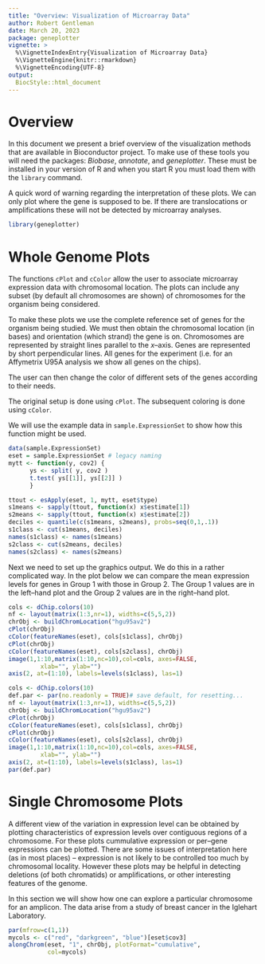 ```yaml
---
title: "Overview: Visualization of Microarray Data"
author: Robert Gentleman
date: March 20, 2023
package: geneplotter
vignette: >
  %\VignetteIndexEntry{Visualization of Microarray Data}
  %\VignetteEngine{knitr::rmarkdown}
  %\VignetteEncoding{UTF-8}
output:
  BiocStyle::html_document
---
```

#   Overview

In this document we present a brief overview of the visualization
methods that are available in Bioconductor project. To make use of these
tools you will need the packages: *Biobase*, *annotate*, and
*geneplotter*. These must be installed in your version of R and when you
start R you must load them with the `library` command.

A quick word of warning regarding the interpretation of these plots. We
can only plot where the gene is supposed to be. If there are
translocations or amplifications these will not be detected by
microarray analyses.

```r
library(geneplotter)
```

#   Whole Genome Plots

The functions `cPlot` and `cColor` allow the user to associate
microarray expression data with chromosomal location. The plots can
include any subset (by default all chromosomes are shown) of chromosomes
for the organism being considered.

To make these plots we use the complete reference set of genes for the
organism being studied. We must then obtain the chromosomal location (in
bases) and orientation (which strand) the gene is on. Chromosomes are
represented by straight lines parallel to the $x$--axis. Genes are
represented by short perpendicular lines. All genes for the experiment
(i.e. for an Affymetrix U95A analysis we show all genes on the chips).

The user can then change the color of different sets of the genes
according to their needs.

The original setup is done using `cPlot`. The subsequent coloring is
done using `cColor`.

We will use the example data in `sample.ExpressionSet` to show how this
function might be used.

```r
data(sample.ExpressionSet)
eset = sample.ExpressionSet # legacy naming
mytt <- function(y, cov2) {
      ys <- split( y, cov2 )
      t.test( ys[[1]], ys[[2]] )
      }

ttout <- esApply(eset, 1, mytt, eset$type)
s1means <- sapply(ttout, function(x) x$estimate[1])
s2means <- sapply(ttout, function(x) x$estimate[2])
deciles <- quantile(c(s1means, s2means), probs=seq(0,1,.1))
s1class <- cut(s1means, deciles)
names(s1class) <- names(s1means)
s2class <- cut(s2means, deciles)
names(s2class) <- names(s2means)
```

Next we need to set up the graphics output. We do this in a rather
complicated way.
In the plot below we can compare the mean expression levels for genes
in Group 1 with those in Group 2.
The Group 1 values are in the left--hand plot and the Group 2 values
are in the right--hand plot.

```r
cols <- dChip.colors(10)
nf <- layout(matrix(1:3,nr=1), widths=c(5,5,2))
chrObj <- buildChromLocation("hgu95av2")
cPlot(chrObj)
cColor(featureNames(eset), cols[s1class], chrObj)
cPlot(chrObj)
cColor(featureNames(eset), cols[s2class], chrObj)
image(1,1:10,matrix(1:10,nc=10),col=cols, axes=FALSE,
         xlab="", ylab="")
axis(2, at=(1:10), labels=levels(s1class), las=1)
```

```r
cols <- dChip.colors(10)
def.par <- par(no.readonly = TRUE)# save default, for resetting...
nf <- layout(matrix(1:3,nr=1), widths=c(5,5,2))
chrObj <- buildChromLocation("hgu95av2")
cPlot(chrObj)
cColor(featureNames(eset), cols[s1class], chrObj)
cPlot(chrObj)
cColor(featureNames(eset), cols[s2class], chrObj)
image(1,1:10,matrix(1:10,nc=10),col=cols, axes=FALSE,
         xlab="", ylab="")
axis(2, at=(1:10), labels=levels(s1class), las=1)
par(def.par)
```

#   Single Chromosome Plots

A different view of the variation in expression level can be obtained
by plotting characteristics of expression levels over contiguous
regions of a chromosome.
For these plots cummulative expression or per--gene expressions can be
plotted. 
There are some issues of interpretation here (as in most places) --
expression is not likely to be controlled too much by chromosomal
locality. However these plots may be helpful in detecting
deletions (of both chromatids) or amplifications, or other interesting
features of the genome.

In this section we will show how one can explore a particular
chromosome for an amplicon.
The data arise from a study of breast cancer in the Iglehart
Laboratory.

```r
par(mfrow=c(1,1)) 
mycols <- c("red", "darkgreen", "blue")[eset$cov3]
alongChrom(eset, "1", chrObj, plotFormat="cumulative",
           col=mycols)
```
